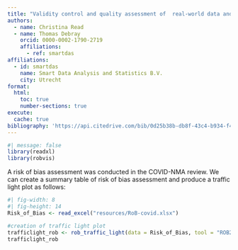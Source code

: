 ```yaml
---
title: "Validity control and quality assessment of  real-world data and real-world evidence"
authors:   
  - name: Christina Read
  - name: Thomas Debray
    orcid: 0000-0002-1790-2719
    affiliations:
      - ref: smartdas
affiliations:
  - id: smartdas
    name: Smart Data Analysis and Statistics B.V.
    city: Utrecht
format:
  html:
    toc: true
    number-sections: true
execute:
  cache: true
bibliography: 'https://api.citedrive.com/bib/0d25b38b-db8f-43c4-b934-f4e2f3bd655a/references.bib?x=eyJpZCI6ICIwZDI1YjM4Yi1kYjhmLTQzYzQtYjkzNC1mNGUyZjNiZDY1NWEiLCAidXNlciI6ICIyNTA2IiwgInNpZ25hdHVyZSI6ICI0MGFkYjZhMzYyYWE5Y2U0MjQ2NWE2ZTQzNjlhMWY3NTk5MzhhNzUxZDNjYWIxNDlmYjM4NDgwOTYzMzY5YzFlIn0=/bibliography.bib'
---
```


``` r
#| message: false
library(readxl)
library(robvis)
```

A risk of bias assessment was conducted in the COVID-NMA review. We can create a summary table of risk of bias assessment and produce a traffic light plot as follows:

``` r
#| fig-width: 8
#| fig-height: 14
Risk_of_Bias <- read_excel("resources/RoB-covid.xlsx")

#creation of traffic light plot
trafficlight_rob <- rob_traffic_light(data = Risk_of_Bias, tool = "ROB2")
trafficlight_rob
```
